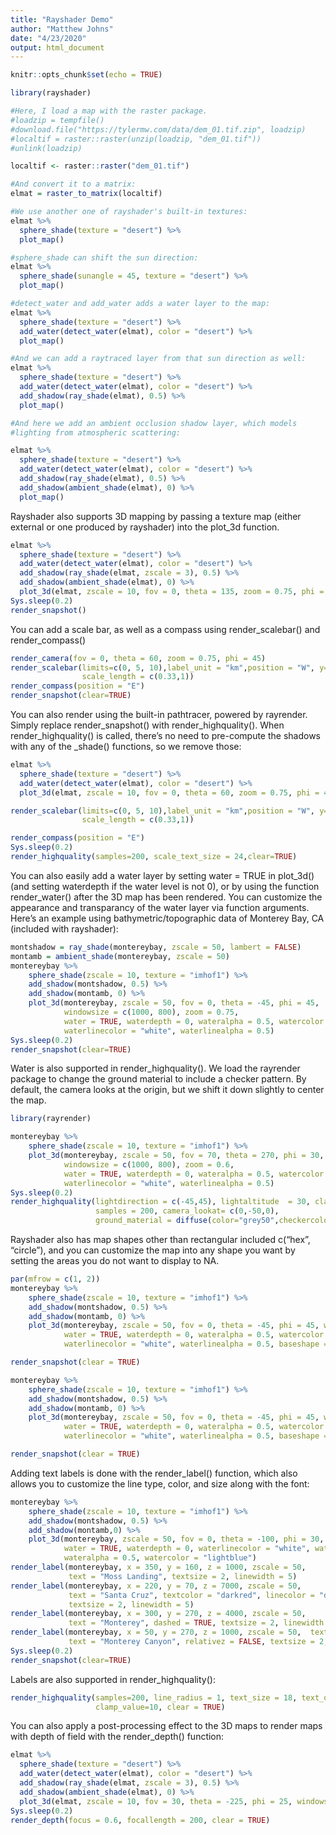 ```yaml
---
title: "Rayshader Demo"
author: "Matthew Johns"
date: "4/23/2020"
output: html_document
---
```


```r
knitr::opts_chunk$set(echo = TRUE)

library(rayshader)
```






```r
#Here, I load a map with the raster package.
#loadzip = tempfile() 
#download.file("https://tylermw.com/data/dem_01.tif.zip", loadzip)
#localtif = raster::raster(unzip(loadzip, "dem_01.tif"))
#unlink(loadzip)

localtif <- raster::raster("dem_01.tif")

```

```r
#And convert it to a matrix:
elmat = raster_to_matrix(localtif)

#We use another one of rayshader's built-in textures:
elmat %>%
  sphere_shade(texture = "desert") %>%
  plot_map()

#sphere_shade can shift the sun direction:
elmat %>%
  sphere_shade(sunangle = 45, texture = "desert") %>%
  plot_map()

#detect_water and add_water adds a water layer to the map:
elmat %>%
  sphere_shade(texture = "desert") %>%
  add_water(detect_water(elmat), color = "desert") %>%
  plot_map()

#And we can add a raytraced layer from that sun direction as well:
elmat %>%
  sphere_shade(texture = "desert") %>%
  add_water(detect_water(elmat), color = "desert") %>%
  add_shadow(ray_shade(elmat), 0.5) %>%
  plot_map()

#And here we add an ambient occlusion shadow layer, which models 
#lighting from atmospheric scattering:

elmat %>%
  sphere_shade(texture = "desert") %>%
  add_water(detect_water(elmat), color = "desert") %>%
  add_shadow(ray_shade(elmat), 0.5) %>%
  add_shadow(ambient_shade(elmat), 0) %>%
  plot_map()


```

Rayshader also supports 3D mapping by passing a texture map (either external or one produced by rayshader) into the plot_3d function.

```r
elmat %>%
  sphere_shade(texture = "desert") %>%
  add_water(detect_water(elmat), color = "desert") %>%
  add_shadow(ray_shade(elmat, zscale = 3), 0.5) %>%
  add_shadow(ambient_shade(elmat), 0) %>%
  plot_3d(elmat, zscale = 10, fov = 0, theta = 135, zoom = 0.75, phi = 45, windowsize = c(1000, 800))
Sys.sleep(0.2)
render_snapshot()
```

You can add a scale bar, as well as a compass using render_scalebar() and render_compass()

```r
render_camera(fov = 0, theta = 60, zoom = 0.75, phi = 45)
render_scalebar(limits=c(0, 5, 10),label_unit = "km",position = "W", y=50,
                scale_length = c(0.33,1))
render_compass(position = "E")
render_snapshot(clear=TRUE)
```

You can also render using the built-in pathtracer, powered by rayrender. Simply replace render_snapshot() with render_highquality(). When render_highquality() is called, there’s no need to pre-compute the shadows with any of the _shade() functions, so we remove those:

```r
elmat %>%
  sphere_shade(texture = "desert") %>%
  add_water(detect_water(elmat), color = "desert") %>%
  plot_3d(elmat, zscale = 10, fov = 0, theta = 60, zoom = 0.75, phi = 45, windowsize = c(1000, 800))

render_scalebar(limits=c(0, 5, 10),label_unit = "km",position = "W", y=50,
                scale_length = c(0.33,1))

render_compass(position = "E")
Sys.sleep(0.2)
render_highquality(samples=200, scale_text_size = 24,clear=TRUE)
```

You can also easily add a water layer by setting water = TRUE in plot_3d() (and setting waterdepth if the water level is not 0), or by using the function render_water() after the 3D map has been rendered. You can customize the appearance and transparancy of the water layer via function arguments. Here’s an example using bathymetric/topographic data of Monterey Bay, CA (included with rayshader):

```r
montshadow = ray_shade(montereybay, zscale = 50, lambert = FALSE)
montamb = ambient_shade(montereybay, zscale = 50)
montereybay %>%
    sphere_shade(zscale = 10, texture = "imhof1") %>%
    add_shadow(montshadow, 0.5) %>%
    add_shadow(montamb, 0) %>%
    plot_3d(montereybay, zscale = 50, fov = 0, theta = -45, phi = 45, 
            windowsize = c(1000, 800), zoom = 0.75,
            water = TRUE, waterdepth = 0, wateralpha = 0.5, watercolor = "lightblue",
            waterlinecolor = "white", waterlinealpha = 0.5)
Sys.sleep(0.2)
render_snapshot(clear=TRUE)
```

Water is also supported in render_highquality(). We load the rayrender package to change the ground material to include a checker pattern. By default, the camera looks at the origin, but we shift it down slightly to center the map.

```r
library(rayrender)

montereybay %>%
    sphere_shade(zscale = 10, texture = "imhof1") %>%
    plot_3d(montereybay, zscale = 50, fov = 70, theta = 270, phi = 30, 
            windowsize = c(1000, 800), zoom = 0.6, 
            water = TRUE, waterdepth = 0, wateralpha = 0.5, watercolor = "#233aa1",
            waterlinecolor = "white", waterlinealpha = 0.5)
Sys.sleep(0.2)
render_highquality(lightdirection = c(-45,45), lightaltitude  = 30, clamp_value = 10, 
                   samples = 200, camera_lookat= c(0,-50,0),
                   ground_material = diffuse(color="grey50",checkercolor = "grey20", checkerperiod = 100))
```

Rayshader also has map shapes other than rectangular included c("hex", "circle"), and you can customize the map into any shape you want by setting the areas you do not want to display to NA.

```r
par(mfrow = c(1, 2))
montereybay %>% 
    sphere_shade(zscale = 10, texture = "imhof1") %>% 
    add_shadow(montshadow, 0.5) %>%
    add_shadow(montamb, 0) %>%
    plot_3d(montereybay, zscale = 50, fov = 0, theta = -45, phi = 45, windowsize = c(1000, 800), zoom = 0.6,
            water = TRUE, waterdepth = 0, wateralpha = 0.5, watercolor = "lightblue",
            waterlinecolor = "white", waterlinealpha = 0.5, baseshape = "circle")

render_snapshot(clear = TRUE)

montereybay %>% 
    sphere_shade(zscale = 10, texture = "imhof1") %>% 
    add_shadow(montshadow, 0.5) %>%
    add_shadow(montamb, 0) %>%
    plot_3d(montereybay, zscale = 50, fov = 0, theta = -45, phi = 45, windowsize = c(1000, 800), zoom = 0.6,
            water = TRUE, waterdepth = 0, wateralpha = 0.5, watercolor = "lightblue",
            waterlinecolor = "white", waterlinealpha = 0.5, baseshape = "hex")

render_snapshot(clear = TRUE)
```

Adding text labels is done with the render_label() function, which also allows you to customize the line type, color, and size along with the font:

```r
montereybay %>% 
    sphere_shade(zscale = 10, texture = "imhof1") %>% 
    add_shadow(montshadow, 0.5) %>%
    add_shadow(montamb,0) %>%
    plot_3d(montereybay, zscale = 50, fov = 0, theta = -100, phi = 30, windowsize = c(1000, 800), zoom = 0.6,
            water = TRUE, waterdepth = 0, waterlinecolor = "white", waterlinealpha = 0.5,
            wateralpha = 0.5, watercolor = "lightblue")
render_label(montereybay, x = 350, y = 160, z = 1000, zscale = 50,
             text = "Moss Landing", textsize = 2, linewidth = 5)
render_label(montereybay, x = 220, y = 70, z = 7000, zscale = 50,
             text = "Santa Cruz", textcolor = "darkred", linecolor = "darkred",
             textsize = 2, linewidth = 5)
render_label(montereybay, x = 300, y = 270, z = 4000, zscale = 50,
             text = "Monterey", dashed = TRUE, textsize = 2, linewidth = 5)
render_label(montereybay, x = 50, y = 270, z = 1000, zscale = 50,  textcolor = "white", linecolor = "white",
             text = "Monterey Canyon", relativez = FALSE, textsize = 2, linewidth = 5) 
Sys.sleep(0.2)
render_snapshot(clear=TRUE)
```

Labels are also supported in render_highquality():

```r
render_highquality(samples=200, line_radius = 1, text_size = 18, text_offset = c(0,12,0),
                   clamp_value=10, clear = TRUE)
```

You can also apply a post-processing effect to the 3D maps to render maps with depth of field with the render_depth() function:

```r
elmat %>%
  sphere_shade(texture = "desert") %>%
  add_water(detect_water(elmat), color = "desert") %>%
  add_shadow(ray_shade(elmat, zscale = 3), 0.5) %>%
  add_shadow(ambient_shade(elmat), 0) %>%
  plot_3d(elmat, zscale = 10, fov = 30, theta = -225, phi = 25, windowsize = c(1000, 800), zoom = 0.3)
Sys.sleep(0.2)
render_depth(focus = 0.6, focallength = 200, clear = TRUE)
```







